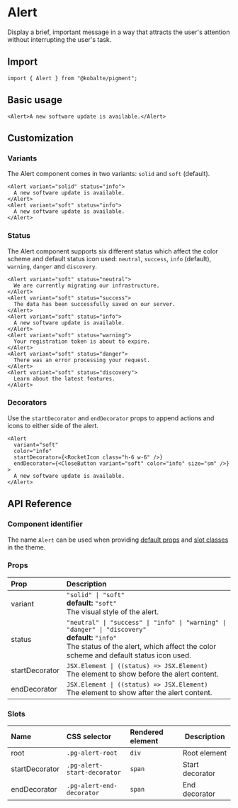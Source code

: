 
# Alert

Display a brief, important message in a way that attracts the user's attention without interrupting the user's task.

## Import

```tsx
import { Alert } from "@kobalte/pigment";
```

## Basic usage

<Preview>
  <WithBasicUsage />
</Preview>

```tsx
<Alert>A new software update is available.</Alert>
```

## Customization

### Variants

The Alert component comes in two variants: `solid` and `soft` (default).

<Preview isCentered={false}>
  <WithVariant />
</Preview>

```tsx
<Alert variant="solid" status="info">
  A new software update is available.
</Alert>
<Alert variant="soft" status="info">
  A new software update is available.
</Alert>
```

### Status

The Alert component supports six different status which affect the color scheme and default status icon used: `neutral`, `success`, `info` (default), `warning`, `danger` and `discovery`.

<Preview isCentered={false}>
  <WithStatus />
</Preview>

```tsx
<Alert variant="soft" status="neutral">
  We are currently migrating our infrastructure.
</Alert>
<Alert variant="soft" status="success">
  The data has been successfully saved on our server.
</Alert>
<Alert variant="soft" status="info">
  A new software update is available.
</Alert>
<Alert variant="soft" status="warning">
  Your registration token is about to expire.
</Alert>
<Alert variant="soft" status="danger">
  There was an error processing your request.
</Alert>
<Alert variant="soft" status="discovery">
  Learn about the latest features.
</Alert>
```

### Decorators

Use the `startDecorator` and `endDecorator` props to append actions and icons to either side of the alert.

<Preview isCentered={false}>
  <WithDecorator />
</Preview>

```tsx
<Alert
  variant="soft"
  color="info"
  startDecorator={<RocketIcon class="h-6 w-6" />}
  endDecorator={<CloseButton variant="soft" color="info" size="sm" />}
>
  A new software update is available.
</Alert>
```

## API Reference

### Component identifier

The name `Alert` can be used when providing [default props](/docs/core/customization/themed-components#default-props) and [slot classes](/docs/core/customization/themed-components#slot-classes) in the theme.

### Props

| Prop           | Description                                                                                                                                                                                       |
| :------------- | :------------------------------------------------------------------------------------------------------------------------------------------------------------------------------------------------ |
| variant        | `"solid" \| "soft"` <br/> **default:** `"soft"` <br/> The visual style of the alert.                                                                                                              |
| status         | `"neutral" \| "success" \| "info" \| "warning" \| "danger" \| "discovery"` <br/> **default:** `"info"` <br/> The status of the alert, which affect the color scheme and default status icon used. |
| startDecorator | `JSX.Element \| ((status) => JSX.Element)` <br/> The element to show before the alert content.                                                                                                    |
| endDecorator   | `JSX.Element \| ((status) => JSX.Element)` <br/> The element to show after the alert content.                                                                                                     |

### Slots

| Name           | CSS selector                | Rendered element | Description     |
| :------------- | :-------------------------- | :--------------- | --------------- |
| root           | `.pg-alert-root`            | `div`            | Root element    |
| startDecorator | `.pg-alert-start-decorator` | `span`           | Start decorator |
| endDecorator   | `.pg-alert-end-decorator`   | `span`           | End decorator   |
